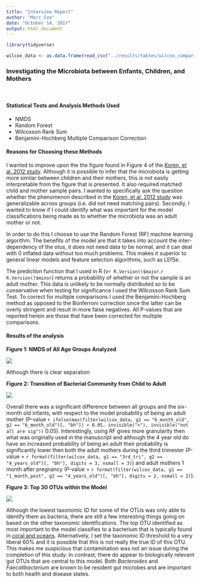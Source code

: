 ---
title: "Interview Report"
author: "Marc Sze"
date: "October 14, 2017"
output: html_document
---

```{r settings, eval=TRUE, echo=FALSE, warning=FALSE, message=FALSE}

library(tidyverse)

```



```{r data_tables, eval=TRUE, echo=FALSE, warning=FALSE, message=FALSE}

wilcox_data <- as.data.frame(read_csv("../results/tables/wilcox_comparisons.csv"))


```




### Investigating the Microbiota between Enfants, Children, and Mothers

<br>

#### Statistical Tests and Analysis Methods Used

* NMDS
* Random Forest
* Wilcoxson Rank Sum
* Benjamini-Hochberg Multiple Comparison Correction

#### Reasons for Choosing these Methods

I wanted to improve upon the the figure found in Figure 4 of the [Koren, et al. 2012 study](http://www.cell.com/cell/fulltext/S0092-8674(12)00829-X). Although it is possible to infer that the microbiota is getting more similar between children and their mothers, this is not easily interpretable from the figure that is presented. It also required matched child and mother sample pairs. I wanted to specifically ask the question whether the phenomenon described in the [Koren, et al. 2012 study](http://www.cell.com/cell/fulltext/S0092-8674(12)00829-X) was generalizable across groups (i.e. did not need matching pairs). Secondly, I wanted to know if I could identify what was important for the model classifications being made as to whether the microbiota was an adult mother or not.    

In order to do this I choose to use the Random Forest (RF) machine learning algorithm. The benefits of the model are that it takes into account the inter-dependency of the otus, it does not need data to be normal, and it can deal with 0 inflated data without too much problems. This makes it superior to general linear models and feature selection algorithms, such as LEfSe.

The prediction function that I used in R (v`r R.Version()$major`.`r R.Version()$minor`) returns a probability of whether or not the sample is an adult mother. This data is unlikely to be normally distributed so to be conservative when testing for significance I used the Wilcoxson Rank Sum Test. To correct for multiple comparisons I used the Benjamini-Hochberg method as opposed to the Bonferroni correction since the latter can be overly stringent and result in more false negatives. All P-values that are reported herein are those that have been corrected for multiple comparisons.


#### Results of the analysis

**Figure 1: NMDS of All Age Groups Analyzed**


![](../results/figures/nmds_figure.tiff)


Although there is clear separation 


**Figure 2: Transition of Bacterial Community from Child to Adult**


![](../results/figures/prbability_figure.tiff)


Overall there was a significant difference between all groups and the six-month old infants, with respect to the model probability of being an adult mother (P-value `r ifelse(max(filter(wilcox_data, g1 == "6_month_old", g2 == "6_month_old")[, "bh"]) < 0.05, invisible("<"), invisible("not all are sig"))` 0.05). Interestingly, using RF gives more granularity then what was originally used in the manuscript and although the 4 year old do have an increased probability of being an adult their probability is significantly lower then both the adult mothers during the third trimester (P-value = `r format(filter(wilcox_data, g1 == "3rd_tri", g2 == "4_years_old")[, "bh"], digits = 3, nsmall = 3)`) and adult mothers 1 month after pregnancy (P-value = `r format(filter(wilcox_data, g1 == "1_month_post", g2 == "4_years_old")[, "bh"], digits = 2, nsmall = 2)`). 



**Figure 3: Top 30 OTUs within the Model**


![](../results/figures/imp_otu_figure.tiff)


Although the lowest taxonomic ID for some of the OTUs was only able to identify them as bacteria, there are still a few interesting things going on based on the other taxonomic identifications. The top OTU identified as most important to the model classifies to a bacterium that is typically found in [coral and oceans](https://www.ncbi.nlm.nih.gov/pubmed/?term=Flammeovirgaceae). Alternatively, I set the taxonomic ID threshold to a very liberal 60% and it is possible that this is not really the true ID of this OTU. This makes me suspicious that contamination was not an issue during the completion of this study. In contrast, there do appear to biologically relevant gut OTUs that are central to this model. Both *Bacteroides* and *Faecalibacterium* are known to be resident gut microbes and are important to both health and disease states. 















